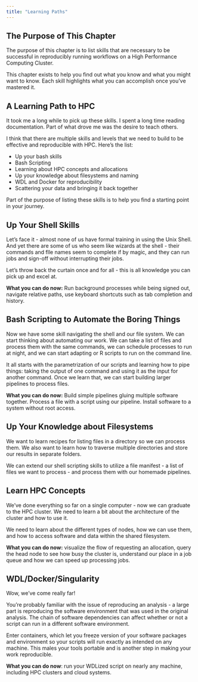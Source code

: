 ```yaml
---
title: "Learning Paths"
---
```


## The Purpose of This Chapter

The purpose of this chapter is to list skills that are necessary to be successful in reproducibly running workflows on a High Performance Computing Cluster.

This chapter exists to help you find out what you know and what you might want to know. Each skill highlights what you can accomplish once you've mastered it. 

## A Learning Path to HPC

It took me a long while to pick up these skills. I spent a long time reading documentation. Part of what drove me was the desire to teach others.   

I think that there are multiple skills and levels that we need to build to be effective and reproducible with HPC. Here's the list:

- Up your bash skills
- Bash Scripting
- Learning about HPC concepts and allocations
- Up your knowledge about filesystems and naming
- WDL and Docker for reproducibility
- Scattering your data and bringing it back together

Part of the purpose of listing these skills is to help you find a starting point in your journey. 

## Up Your Shell Skills

Let's face it - almost none of us have formal training in using the Unix Shell. And yet there are some of us who seem like wizards at the shell - their commands and flle names seem to complete if by magic, and they can run jobs and sign-off without interrupting their jobs. 

Let's throw back the curtain once and for all - this is all knowledge you can pick up and excel at. 

**What you can do now:** Run background processes while being signed out, navigate relative paths, use keyboard shortcuts such as tab completion and history. 

## Bash Scripting to Automate the Boring Things

Now we have some skill navigating the shell and our file system. We can start thinking about automating our work. We can take a list of files and process them with the same commands, we can schedule processes to run at night, and we can start adapting or R scripts to run on the command line. 

It all starts with the parametrization of our scripts and learning how to pipe things: taking the output of one command and using it as the input for another command.  Once we learn that, we can start building larger pipelines to process files. 

**What you can do now:** Build simple pipelines gluing multiple software together. Process a file with a script using our pipeline. Install software to a system without root access.

## Up Your Knowledge about Filesystems

We want to learn recipes for listing files in a directory so we can process them. We also want to learn how to traverse multiple directories and store our results in separate folders.  

We can extend our shell scripting skills to utilize a file manifest - a list of files we want to process - and process them with our homemade pipelines. 

## Learn HPC Concepts

We've done everything so far on a single computer - now we can graduate to the HPC cluster. We need to learn a bit about the architecture of the cluster and how to use it. 

We need to learn about the different types of nodes, how we can use them, and how to access software and data within the shared filesystem. 

**What you can do now:** visualize the flow of requesting an allocation, query the head node to see how busy the cluster is, understand our place in a job queue and how we can speed up processing jobs.

## WDL/Docker/Singularity

Wow, we've come really far!

You're probably familiar with the issue of reproducing an analysis - a large part is reproducing the software environment that was used in the original analysis. The chain of software dependencies can affect whether or not a script can run in a different software environment. 

Enter containers, which let you freeze version of your software packages and environment so your scripts will run exactly as intended on any machine. This males your tools portable and is another step in making your work reproducible. 

**What you can do now**: run your WDLized script on nearly any machine, including HPC clusters and cloud systems. 

